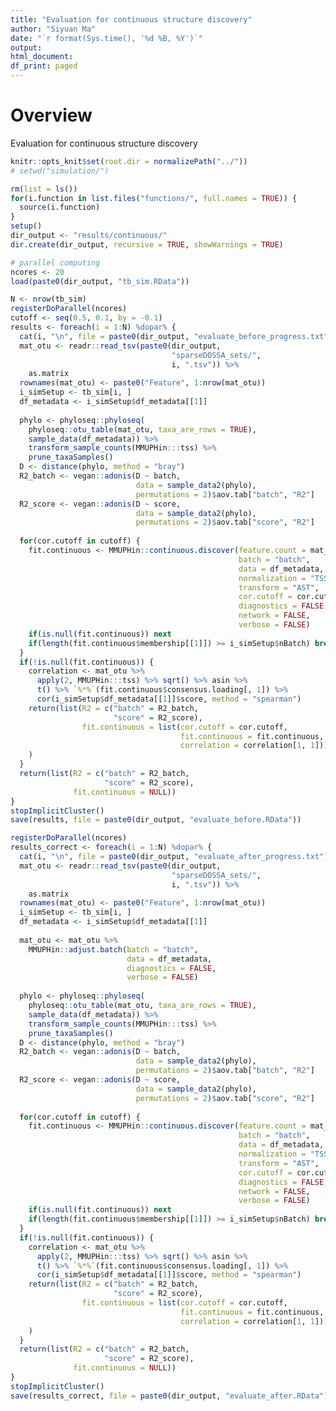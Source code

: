```yaml
---
title: "Evaluation for continuous structure discovery"
author: "Siyuan Ma"
date: "`r format(Sys.time(), '%d %B, %Y')`"
output:
html_document:
df_print: paged
---
```

# Overview
Evaluation for continuous structure discovery

```r
knitr::opts_knit$set(root.dir = normalizePath("../"))
# setwd("simulation/")
```
```r
rm(list = ls())
for(i.function in list.files("functions/", full.names = TRUE)) {
  source(i.function)
}
setup()
dir_output <- "results/continuous/"
dir.create(dir_output, recursive = TRUE, showWarnings = TRUE)
```

```r
# parallel computing
ncores <- 20
load(paste0(dir_output, "tb_sim.RData"))
```

```r
N <- nrow(tb_sim)
registerDoParallel(ncores)
cutoff <- seq(0.5, 0.1, by = -0.1)
results <- foreach(i = 1:N) %dopar% {
  cat(i, "\n", file = paste0(dir_output, "evaluate_before_progress.txt"), append = TRUE)
  mat_otu <- readr::read_tsv(paste0(dir_output,
                                    "sparseDOSSA_sets/",
                                    i, ".tsv")) %>% 
    as.matrix
  rownames(mat_otu) <- paste0("Feature", 1:nrow(mat_otu))
  i_simSetup <- tb_sim[i, ]
  df_metadata <- i_simSetup$df_metadata[[1]]
  
  phylo <- phyloseq::phyloseq(
    phyloseq::otu_table(mat_otu, taxa_are_rows = TRUE),
    sample_data(df_metadata)) %>%
    transform_sample_counts(MMUPHin:::tss) %>%
    prune_taxaSamples()
  D <- distance(phylo, method = "bray")
  R2_batch <- vegan::adonis(D ~ batch,
                            data = sample_data2(phylo),
                            permutations = 2)$aov.tab["batch", "R2"]
  R2_score <- vegan::adonis(D ~ score,
                            data = sample_data2(phylo),
                            permutations = 2)$aov.tab["score", "R2"]
  
  for(cor.cutoff in cutoff) {
    fit.continuous <- MMUPHin::continuous.discover(feature.count = mat_otu,
                                                   batch = "batch",
                                                   data = df_metadata,
                                                   normalization = "TSS",
                                                   transform = "AST",
                                                   cor.cutoff = cor.cutoff,
                                                   diagnostics = FALSE,
                                                   network = FALSE,
                                                   verbose = FALSE)
    if(is.null(fit.continuous)) next
    if(length(fit.continuous$membership[[1]]) >= i_simSetup$nBatch) break
  }
  if(!is.null(fit.continuous)) {
    correlation <- mat_otu %>% 
      apply(2, MMUPHin:::tss) %>% sqrt() %>% asin %>% 
      t() %>% `%*%`(fit.continuous$consensus.loading[, 1]) %>% 
      cor(i_simSetup$df_metadata[[1]]$score, method = "spearman")
    return(list(R2 = c("batch" = R2_batch,
                       "score" = R2_score),
                fit.continuous = list(cor.cutoff = cor.cutoff,
                                      fit.continuous = fit.continuous,
                                      correlation = correlation[1, 1]))
    )
  }
  return(list(R2 = c("batch" = R2_batch,
                     "score" = R2_score),
              fit.continuous = NULL))
}
stopImplicitCluster()
save(results, file = paste0(dir_output, "evaluate_before.RData"))
```

```r
registerDoParallel(ncores)
results_correct <- foreach(i = 1:N) %dopar% {
  cat(i, "\n", file = paste0(dir_output, "evaluate_after_progress.txt"), append = TRUE)
  mat_otu <- readr::read_tsv(paste0(dir_output,
                                    "sparseDOSSA_sets/",
                                    i, ".tsv")) %>% 
    as.matrix
  rownames(mat_otu) <- paste0("Feature", 1:nrow(mat_otu))
  i_simSetup <- tb_sim[i, ]
  df_metadata <- i_simSetup$df_metadata[[1]]
  
  mat_otu <- mat_otu %>% 
    MMUPHin::adjust.batch(batch = "batch", 
                          data = df_metadata,
                          diagnostics = FALSE, 
                          verbose = FALSE)
  
  phylo <- phyloseq::phyloseq(
    phyloseq::otu_table(mat_otu, taxa_are_rows = TRUE),
    sample_data(df_metadata)) %>%
    transform_sample_counts(MMUPHin:::tss) %>%
    prune_taxaSamples()
  D <- distance(phylo, method = "bray")
  R2_batch <- vegan::adonis(D ~ batch,
                            data = sample_data2(phylo),
                            permutations = 2)$aov.tab["batch", "R2"]
  R2_score <- vegan::adonis(D ~ score,
                            data = sample_data2(phylo),
                            permutations = 2)$aov.tab["score", "R2"]
  
  for(cor.cutoff in cutoff) {
    fit.continuous <- MMUPHin::continuous.discover(feature.count = mat_otu,
                                                   batch = "batch",
                                                   data = df_metadata,
                                                   normalization = "TSS",
                                                   transform = "AST",
                                                   cor.cutoff = cor.cutoff,
                                                   diagnostics = FALSE,
                                                   network = FALSE,
                                                   verbose = FALSE)
    if(is.null(fit.continuous)) next
    if(length(fit.continuous$membership[[1]]) >= i_simSetup$nBatch) break
  }
  if(!is.null(fit.continuous)) {
    correlation <- mat_otu %>% 
      apply(2, MMUPHin:::tss) %>% sqrt() %>% asin %>% 
      t() %>% `%*%`(fit.continuous$consensus.loading[, 1]) %>% 
      cor(i_simSetup$df_metadata[[1]]$score, method = "spearman")
    return(list(R2 = c("batch" = R2_batch,
                       "score" = R2_score),
                fit.continuous = list(cor.cutoff = cor.cutoff,
                                      fit.continuous = fit.continuous,
                                      correlation = correlation[1, 1]))
    )
  }
  return(list(R2 = c("batch" = R2_batch,
                     "score" = R2_score),
              fit.continuous = NULL))
}
stopImplicitCluster()
save(results_correct, file = paste0(dir_output, "evaluate_after.RData"))
```

